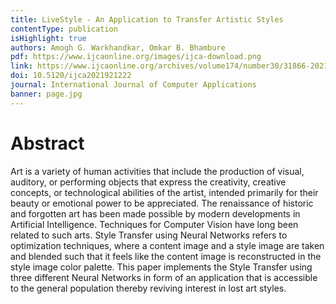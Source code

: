 ```yaml
---
title: LiveStyle - An Application to Transfer Artistic Styles
contentType: publication
isHighlight: true
authors: Amogh G. Warkhandkar, Omkar B. Bhambure
pdf: https://www.ijcaonline.org/images/ijca-download.png
link: https://www.ijcaonline.org/archives/volume174/number30/31866-2021921222
doi: 10.5120/ijca2021921222
journal: International Journal of Computer Applications
banner: page.jpg
---
```


# Abstract

Art is a variety of human activities that include the production of visual, auditory, or performing objects that express the creativity, creative concepts, or technological abilities of the artist, intended primarily for their beauty or emotional power to be appreciated. The renaissance of historic and forgotten art has been made possible by modern developments in Artificial Intelligence. Techniques for Computer Vision have long been related to such arts. Style Transfer using Neural Networks refers to optimization techniques, where a content image and a style image are taken and blended such that it feels like the content image is reconstructed in the style image color palette. This paper implements the Style Transfer using three different Neural Networks in form of an application that is accessible to the general population thereby reviving interest in lost art styles.

